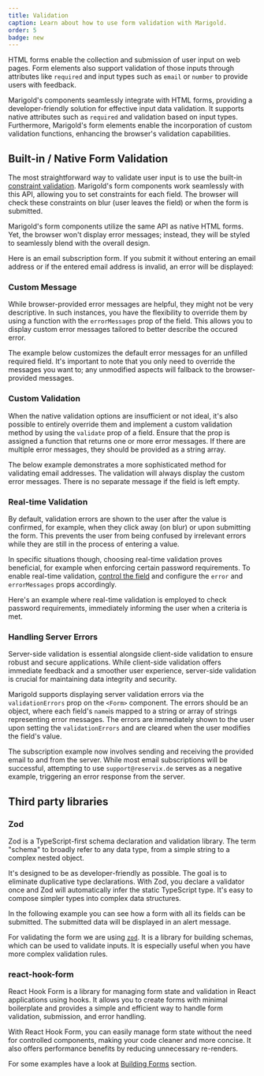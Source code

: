 ```yaml
---
title: Validation
caption: Learn about how to use form validation with Marigold.
order: 5
badge: new
---
```


HTML forms enable the collection and submission of user input on web pages. Form elements also support validation of those inputs through attributes like `required` and input types such as `email` or `number` to provide users with feedback.

Marigold's components seamlessly integrate with HTML forms, providing a developer-friendly solution for effective input data validation. It supports native attributes such as `required` and validation based on input types. Furthermore, Marigold's form elements enable the incorporation of custom validation functions, enhancing the browser's validation capabilities.

## Built-in / Native Form Validation

The most straightforward way to validate user input is to use the built-in [constraint validation](https://developer.mozilla.org/en-US/docs/Web/HTML/Constraint_validation). Marigold's form components work seamlessly with this API, allowing you to set constraints for each field. The browser will check these constraints on blur (user leaves the field) or when the form is submitted.

Marigold's form components utilize the same API as native HTML forms. Yet, the browser won't display error messages; instead, they will be styled to seamlessly blend with the overall design.

Here is an email subscription form. If you submit it without entering an email address or if the entered email address is invalid, an error will be displayed:

<ComponentDemo file="./validation-base.demo.tsx" />

### Custom Message

While browser-provided error messages are helpful, they might not be very descriptive. In such instances, you have the flexibility to override them by using a function with the `errorMessages` prop of the field. This allows you to display custom error messages tailored to better describe the occured error.

The example below customizes the default error messages for an unfilled required field. It's important to note that you only need to override the messages you want to; any unmodified aspects will fallback to the browser-provided messages.

<ComponentDemo file="./validation-custom-message.demo.tsx" />

### Custom Validation

When the native validation options are insufficient or not ideal, it's also possible to entirely override them and implement a custom validation method by using the `validate` prop of a field. Ensure that the prop is assigned a function that returns one or more error messages. If there are multiple error messages, they should be provided as a string array.

The below example demonstrates a more sophisticated method for validating email addresses. The validation will always display the custom error messages. There is no separate message if the field is left empty.

<ComponentDemo file="./validation-custom-validation.demo.tsx" />

### Real-time Validation

By default, validation errors are shown to the user after the value is confirmed, for example, when they click away (on blur) or upon submitting the form. This prevents the user from being confused by irrelevant errors while they are still in the process of entering a value.

In specific situations though, choosing real-time validation proves beneficial, for example when enforcing certain password requirements. To enable real-time validation, [control the field](https://react.dev/learn/sharing-state-between-components#controlled-and-uncontrolled-components) and configure the `error` and `errorMessages` props accordingly.

Here's an example where real-time validation is employed to check password requirements, immediately informing the user when a criteria is met.

<ComponentDemo file="./validation-realtime.demo.tsx" />

### Handling Server Errors

Server-side validation is essential alongside client-side validation to ensure robust and secure applications. While client-side validation offers immediate feedback and a smoother user experience, server-side validation is crucial for maintaining data integrity and security.

Marigold supports displaying server validation errors via the `validationErrors` prop on the `<Form>` component. The errors should be an object, where each field's `name`is mapped to a string or array of strings representing error messages. The errors are immediately shown to the user upon setting the `validationErrors` and are cleared when the user modifies the field's value.

The subscription example now involves sending and receiving the provided email to and from the server. While most email subscriptions will be successful, attempting to use `support@reservix.de` serves as a negative example, triggering an error response from the server.

<ComponentDemo file="./validation-server-error.demo.tsx" />

## Third party libraries

### Zod

Zod is a TypeScript-first schema declaration and validation library. The term "schema" to broadly refer to any data type, from a simple string to a complex nested object.

It's designed to be as developer-friendly as possible. The goal is to eliminate duplicative type declarations. With Zod, you declare a validator once and Zod will automatically infer the static TypeScript type. It's easy to compose simpler types into complex data structures.

In the following example you can see how a form with all its fields can be submitted. The submitted data will be displayed in an alert message.

For validating the form we are using [`zod`](https://zod.dev/). It is a library for building schemas, which can be used to validate inputs. It is especially useful when you have more complex validation rules.

<ComponentDemo file="./validation-zod.demo.tsx" />

### react-hook-form

React Hook Form is a library for managing form state and validation in React applications using hooks. It allows you to create forms with minimal boilerplate and provides a simple and efficient way to handle form validation, submission, and error handling.

With React Hook Form, you can easily manage form state without the need for controlled components, making your code cleaner and more concise. It also offers performance benefits by reducing unnecessary re-renders.

For some examples have a look at [Building Forms](/concepts/building-forms#handling-complex-forms-and-form-state) section.
